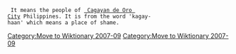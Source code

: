 [[Category:Move to Wiktionary 2007-09]]
  It means the people of [[Cagayan_De_Oro_City| Cagayan de Oro City]] Philippines. It is from the word 'kagay-haan' which means a place of shame.
[[Category:Move to Wiktionary 2007-09]]
{{philippines-stub}}